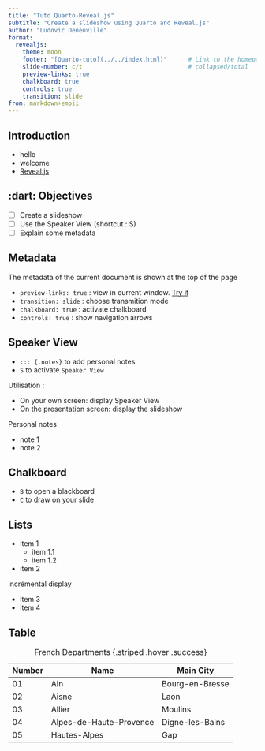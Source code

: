 ```yaml
---
title: "Tuto Quarto-Reveal.js"
subtitle: "Create a slideshow using Quarto and Reveal.js"
author: "Ludovic Deneuville"
format:
  revealjs:
    theme: moon
    footer: "[Quarto-tuto](../../index.html)"      # Link to the homepage
    slide-number: c/t                              # collapsed/total
    preview-links: true
    chalkboard: true
    controls: true
    transition: slide
from: markdown+emoji
---
```


## Introduction

- hello
- welcome
- [Reveal.js](https://quarto.org/docs/presentations/revealjs/)


## :dart: Objectives

- [ ] Create a slideshow
- [ ] Use the Speaker View (shortcut : S)
- [ ] Explain some metadata


## Metadata

The metadata of the current document is shown at the top of the page

- `preview-links: true` : view in current window. [Try it](https://quarto.org/docs/presentations/revealjs/)
- `transition: slide` : choose transmition mode
- `chalkboard: true` : activate chalkboard
- `controls: true` : show navigation arrows


## Speaker View

- `::: {.notes}` to add personal notes
- `S` to activate `Speaker View`

Utilisation :

- On your own screen: display Speaker View
- On the presentation screen: display the slideshow

::: {.notes}
Personal notes

- note 1
- note 2
:::


## Chalkboard

* `B` to open a blackboard
* `C` to draw on your slide


## Lists

- item 1
  - item 1.1
  - item 1.2
- item 2

incrémental display

::: incremental
- item 3
- item 4
:::


## Table

| Number | Name                    | Main City          |
| ------ | ----------------------- | ------------------ |
| 01     | Ain                     | Bourg-en-Bresse    |
| 02     | Aisne                   | Laon               |
| 03     | Allier                  | Moulins            |
| 04     | Alpes-de-Haute-Provence | Digne-les-Bains    |
| 05     | Hautes-Alpes            | Gap                |

: French Departments {.striped .hover .success}

